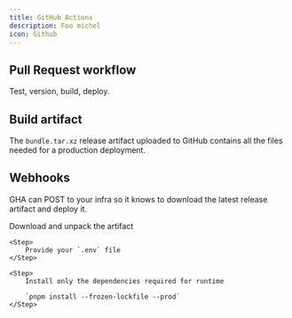 ```yaml
---
title: GitHub Actions
description: Foo michel
icon: Github
---
```



## Pull Request workflow

Test, version, build, deploy.

## Build artifact

The `bundle.tar.xz` release artifact uploaded to GitHub contains all the files needed for a production deployment.

<Files>
	<File title="bundle.tar.xz" defaultOpen>
		<File title="dist" children={[]} />
		<File title="package.json" />
		<File title="pnpm-lock.yaml" />
	</File>
</Files>

## Webhooks

GHA can POST to your infra so it knows to download the latest release artifact and deploy it.

<Steps>
	<Step>
		Download and unpack the artifact
	</Step>

    <Step>
    	Provide your `.env` file
    </Step>

    <Step>
    	Install only the dependencies required for runtime

    	`pnpm install --frozen-lockfile --prod`
    </Step>

</Steps>
